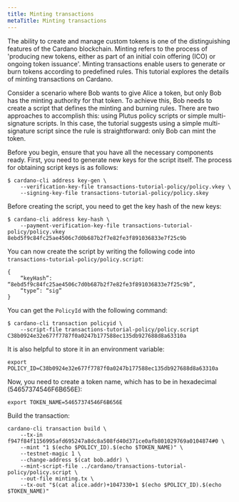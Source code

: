 ```yaml
---
title: Minting transactions
metaTitle: Minting transactions
---
```


The ability to create and manage custom tokens is one of the distinguishing features of the Cardano blockchain. Minting refers to the process of 'producing new tokens, either as part of an initial coin offering (ICO) or ongoing token issuance'. Minting transactions enable users to generate or burn tokens according to predefined rules. This tutorial explores the details of minting transactions on Cardano.

Consider a scenario where Bob wants to give Alice a token, but only Bob has the minting authority for that token. To achieve this, Bob needs to create a script that defines the minting and burning rules. There are two approaches to accomplish this: using Plutus policy scripts or simple multi-signature scripts. In this case, the tutorial suggests using a simple multi-signature script since the rule is straightforward: only Bob can mint the token.

Before you begin, ensure that you have all the necessary components ready. First, you need to generate new keys for the script itself. The process for obtaining script keys is as follows:

```
$ cardano-cli address key-gen \
    --verification-key-file transactions-tutorial-policy/policy.vkey \
    --signing-key-file transactions-tutorial-policy/policy.skey
```

Before creating the script, you need to get the key hash of the new keys:

```
$ cardano-cli address key-hash \
    --payment-verification-key-file transactions-tutorial-policy/policy.vkey
8ebd5f9c84fc25ae4506c7d0b687b2f7e82fe3f891036833e7f25c9b
```

You can now create the script by writing the following code into `transactions-tutorial-policy/policy.script`:

```
{
    “keyHash”: “8ebd5f9c84fc25ae4506c7d0b687b2f7e82fe3f891036833e7f25c9b”,
    “type”: “sig”
}
```

You can get the `PolicyId` with the following command:

```
$ cardano-cli transaction policyid \
    --script-file transactions-tutorial-policy/policy.script 
C38b0924e32e677f7787f0a0247b177588ec135db927688d8a63310a
```

It is also helpful to store it in an environment variable:

```
export POLICY_ID=C38b0924e32e677f7787f0a0247b177588ec135db927688d8a63310a
```

Now, you need to create a token name, which has to be in hexadecimal (54657374546F6B656E):

```
export TOKEN_NAME=54657374546F6B656E
```

Build the transaction:

```
cardano-cli transaction build \
    --tx-in f947f84f1156995afd695247a8dc8a508fd40d371ce0afb801029769a0104874#0 \
    --mint "1 $(echo $POLICY_ID).$(echo $TOKEN_NAME)" \
    --testnet-magic 1 \
    --change-address $(cat bob.addr) \
    --mint-script-file ../cardano/transactions-tutorial-policy/policy.script \
    --out-file minting.tx \
    --tx-out "$(cat alice.addr)+1047330+1 $(echo $POLICY_ID).$(echo $TOKEN_NAME)"
```
